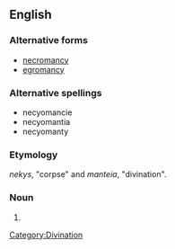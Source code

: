 ==English==

===Alternative forms===
* [[necromancy]]
* [[egromancy]]

===Alternative spellings===
* necyomancie
* necyomantia
* necyomanty

===Etymology===
{{etyl|grc}} ''nekys'', "corpse" and ''manteia'', "divination".

===Noun===
{{en-noun|-}}

# {{alternative form of|necromancy}}

[[Category:Divination]]